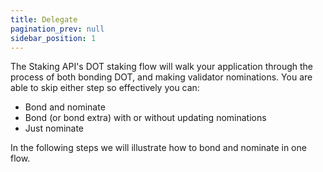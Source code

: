 ```yaml
---
title: Delegate
pagination_prev: null
sidebar_position: 1
---
```


The Staking API's DOT staking flow will walk your application through the process of both bonding DOT, and making validator nominations. You are able to skip either step so effectively you can:

- Bond and nominate
- Bond (or bond extra) with or without updating nominations
- Just nominate

In the following steps we will illustrate how to bond and nominate in one flow.
